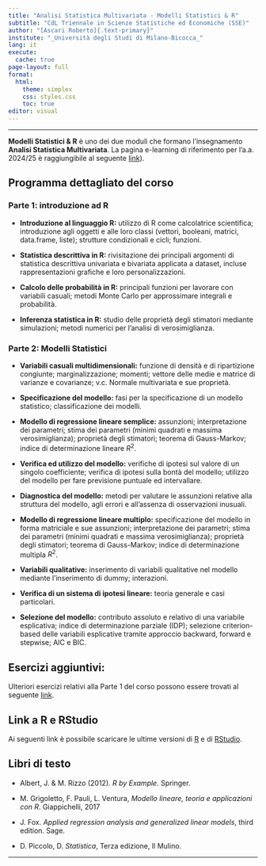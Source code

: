 ```yaml
---
title: "Analisi Statistica Multivariata - Modelli Statistici & R"
subtitle: "CdL Triennale in Scienze Statistiche ed Economiche (SSE)"
author: "[Ascari Roberto]{.text-primary}"
institute: "_Università degli Studi di Milano-Bicocca_"
lang: it
execute:
  cache: true
page-layout: full
format:
  html:
    theme: simplex
    css: styles.css
    toc: true
editor: visual
---
```


------------------------------------------------------------------------

[**Modelli Statistici & R**]{.text-primary} è uno dei due moduli che formano l'insegnamento [**Analisi Statistica Multivariata**]{.text-primary}. La pagina e-learning di riferimento per l'a.a. 2024/25 è raggiungibile al seguente [link](https://elearning.unimib.it/course/view.php?id=55020)).




## Programma dettagliato del corso

### Parte 1: introduzione ad R
-   **Introduzione al linguaggio R:** utilizzo di R come calcolatrice scientifica; introduzione agli oggetti e alle loro classi (vettori, booleani, matrici, data.frame, liste); strutture condizionali e cicli; funzioni.

-   **Statistica descrittiva in R:** rivisitazione dei principali argomenti di statistica descrittiva univariata e bivariata applicata a dataset, incluse rappresentazioni grafiche e loro personalizzazioni.

-   **Calcolo delle probabilità in R:** principali funzioni per lavorare con variabili casuali; metodi Monte Carlo per approssimare integrali e probabilità.

-   **Inferenza statistica in R:** studio delle proprietà degli stimatori mediante simulazioni; metodi numerici per l'analisi di verosimiglianza.

### Parte 2: Modelli Statistici

- **Variabili casuali multidimensionali:** funzione di densità e di ripartizione congiunte; marginalizzazione; momenti; vettore delle medie e matrice di varianze e covarianze; v.c. Normale multivariata e sue proprietà.

-   **Specificazione del modello:** fasi per la specificazione di un modello statistico; classificazione dei modelli.

- **Modello di regressione lineare semplice:** assunzioni; interpretazione dei parametri; stima dei parametri (minimi quadrati e massima verosimiglianza); proprietà degli stimatori; teorema di Gauss-Markov; indice di determinazione lineare $R^2$.

- **Verifica ed utilizzo del modello:**  verifiche di ipotesi sul valore di un singolo coefficiente; verifica di ipotesi sulla bontà del modello; utilizzo del modello per fare previsione puntuale ed intervallare.

- **Diagnostica del modello:** metodi per valutare le assunzioni relative alla struttura del modello, agli errori e all'assenza di osservazioni inusuali.

- **Modello di regressione lineare multiplo:** specificazione del modello in forma matriciale e sue assunzioni; interpretazione dei parametri; stima dei parametri (minimi quadrati e massima verosimiglianza); proprietà degli stimatori; teorema di Gauss-Markov; indice di determinazione multipla $R^2$. 

- **Variabili qualitative:** inserimento di variabili qualitative nel modello mediante l'inserimento di dummy; interazioni.

- **Verifica di un sistema di ipotesi lineare:** teoria generale e casi particolari.

- **Selezione del modello:** contributo assoluto e relativo di una variabile esplicativa; indice di determinazione parziale (IDP); selezione criterion-based delle variabili esplicative tramite approccio backward, forward e stepwise; AIC e BIC.



## Esercizi aggiuntivi:

Ulteriori esercizi relativi alla Parte 1 del corso possono essere trovati al seguente [link](Esercizi.qmd).


## Link a R e RStudio

Ai seguenti link è possibile scaricare le ultime versioni di 
[R](https://cran.r-project.org/bin/windows/base/) e di [RStudio](https://posit.co/download/rstudio-desktop/).




## Libri di testo


- Albert, J. & M. Rizzo (2012). *R by Example*. Springer.

- M. Grigoletto, F. Pauli, L. Ventura, *Modello lineare, teoria e applicazioni con R*. Giappichelli, 2017

- J. Fox. *Applied regression analysis and generalized linear models*, third edition. Sage.

- D. Piccolo, D. *Statistica*, Terza edizione, Il Mulino.



------------------------------------------------------------------------
